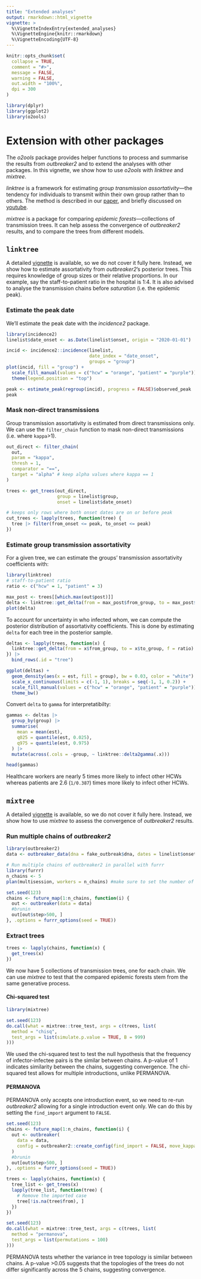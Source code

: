 ```yaml
---
title: "Extended analyses"
output: rmarkdown::html_vignette
vignette: >
  %\VignetteIndexEntry{extended_analyses}
  %\VignetteEngine{knitr::rmarkdown}
  %\VignetteEncoding{UTF-8}
---
```


```r
knitr::opts_chunk$set(
  collapse = TRUE,
  comment = "#>",
  message = FALSE,
  warning = FALSE,
  out.width = "100%",
  dpi = 300
)
```

```r
library(dplyr)
library(ggplot2)
library(o2ools)
```

# Extension with other packages
The *o2ools* package provides helper functions to process and summarise the results from *outbreaker2* and to extend the analyses with other packages. In this vignette, we show how to use *o2ools* with *linktree* and *mixtree*.

*linktree* is a framework for estimating *group transmission assortativity*—the tendency for individuals to transmit within their own group rather than to others. The method is described in our [paper](https://journals.plos.org/plosone/article?id=10.1371/journal.pone.0313037), and briefly discussed on [youtube](https://www.youtube.com/watch?v=Ib5dBunDPN0).

*mixtree* is a package for comparing *epidemic forests*—collections of transmission trees. It can help assess the convergence of *outbreaker2* results, and to compare the trees from different models.

## `linktree`

A detailed [vignette](https://cygei.github.io/linktree/articles/linktree_vignette.html) is available, so we do not cover it fully here. Instead, we show how to estimate assortativity from *outbreaker2*'s posterior trees. This requires knowledge of group sizes or their relative proportions. In our example, say the staff-to-patient ratio in the hospital is 1:4. It is also advised to analyse the transmission chains before *saturation* (i.e. the epidemic peak).

### Estimate the peak date
We'll estimate the peak date with the *incidence2* package.

```r
library(incidence2)
linelist$date_onset <- as.Date(linelist$onset, origin = "2020-01-01") 

incid <- incidence2::incidence(linelist, 
                               date_index = "date_onset", 
                               groups = "group")
plot(incid, fill = "group") + 
  scale_fill_manual(values = c("hcw" = "orange", "patient" = "purple"))+
  theme(legend.position = "top")

```


```r
peak <- estimate_peak(regroup(incid), progress = FALSE)$observed_peak
peak
```


### Mask non-direct transmissions
Group transmission assortativity is estimated from direct transmissions only. We can use the `filter_chain` function to mask non-direct transmissions (i.e. where `kappa`>1). 

```r
out_direct <- filter_chain(
  out,
  param = "kappa",
  thresh = 1,
  comparator = "==",
  target = "alpha" # keep alpha values where kappa == 1
)

trees <- get_trees(out_direct,
                   group = linelist$group,
                   onset = linelist$date_onset)

# keeps only rows where both onset dates are on or before peak
cut_trees <- lapply(trees, function(tree) {
  tree |> filter(from_onset <= peak, to_onset <= peak)
})

```
### Estimate group transmission assortativity
For a given tree, we can estimate the groups' transmission assortativity coefficients with: 
```r
library(linktree)
# staff-to-patient ratio
ratio <- c("hcw" = 1, "patient" = 3) 

max_post <- trees[[which.max(out$post)]]
delta <- linktree::get_delta(from = max_post$from_group, to = max_post$to_group, f = ratio)
plot(delta)
```

To account for uncertainty in who infected whom, we can compute the posterior distribution of assortativity coefficients. This is done by estimating `delta` for each tree in the posterior sample.

```r
deltas <- lapply(trees, function(x) {
  linktree::get_delta(from = x$from_group, to = x$to_group, f = ratio)
}) |>
  bind_rows(.id = "tree")

ggplot(deltas) +
  geom_density(aes(x = est, fill = group), bw = 0.03, color = "white") +
  scale_x_continuous(limits = c(-1, 1), breaks = seq(-1, 1, 0.2)) +
  scale_fill_manual(values = c("hcw" = "orange", "patient" = "purple")) +
  theme_bw()

```

Convert `delta` to `gamma` for interpretatibilty:

```r
gammas <- deltas |> 
  group_by(group) |>
  summarise(
    mean = mean(est),
    q025 = quantile(est, 0.025),
    q975 = quantile(est, 0.975)
  ) |>
  mutate(across(.cols = -group, ~ linktree::delta2gamma(.x)))

head(gammas)
```

Healthcare workers are nearly 5 times more likely to infect other HCWs whereas patients are 2.6 (`1/0.387`) times more likely to infect other HCWs. 


## `mixtree`

A detailed [vignette](https://cygei.github.io/mixtree/articles/mixtree.html) is available, so we do not cover it fully here. Instead, we show how to use *mixtree* to assess the convergence of *outbreaker2* results.

### Run multiple chains of *outbreaker2*
```r
library(outbreaker2)
data <- outbreaker_data(dna = fake_outbreak$dna, dates = linelist$onset, ctd = fake_outbreak$ctd, w_dens = fake_outbreak$w)

# Run multiple chains of outbreaker2 in parallel with furrr
library(furrr)
n_chains <- 5
plan(multisession, workers = n_chains) #make sure to set the number of workers to the number of cores on your machine

set.seed(123)
chains <- future_map(1:n_chains, function(i) {
  out <- outbreaker(data = data)
  #brunin
  out[out$step>500, ]
}, .options = furrr_options(seed = TRUE))

```


### Extract trees
```r
trees <- lapply(chains, function(x) {
  get_trees(x)
})

```

We now have 5 collections of transmission trees, one for each chain. We can use *mixtree* to test that the compared epidemic forests stem from the same generative process.

#### Chi-squared test
```r
library(mixtree)

set.seed(123)
do.call(what = mixtree::tree_test, args = c(trees, list(
  method = "chisq",
  test_args = list(simulate.p.value = TRUE, B = 999)
)))
```
We used the chi-squared test to test the null hypothesis that the frequency of infector-infectee pairs is the similar between chains. A p-value of 1 indicates similarity between the chains, suggesting convergence. The chi-squared test allows for multiple introductions, unlike PERMANOVA.

#### PERMANOVA 
PERMANOVA only accepts one introduction event, so we need to re-run *outbreaker2* allowing for a single introduction event only. We can do this by setting the `find_import` argument to `FALSE`. 
 
```r
set.seed(123)
chains <- future_map(1:n_chains, function(i) {
  out <- outbreaker(
    data = data,
    config = outbreaker2::create_config(find_import = FALSE, move_kappa = FALSE)
  )
  #brunin
  out[out$step>500, ]
}, .options = furrr_options(seed = TRUE))

trees <- lapply(chains, function(x) {
  tree_list <- get_trees(x)
  lapply(tree_list, function(tree) {
    # Remove the imported case
    tree[!is.na(tree$from), ]
  })
})

set.seed(123)
do.call(what = mixtree::tree_test, args = c(trees, list(
  method = "permanova",
  test_args = list(permutations = 100)
)))
```

PERMANOVA tests whether the variance in tree topology is similar between chains. A p-value >0.05 suggests that the topologies of the trees do not differ significantly across the 5 chains, suggesting convergence.
